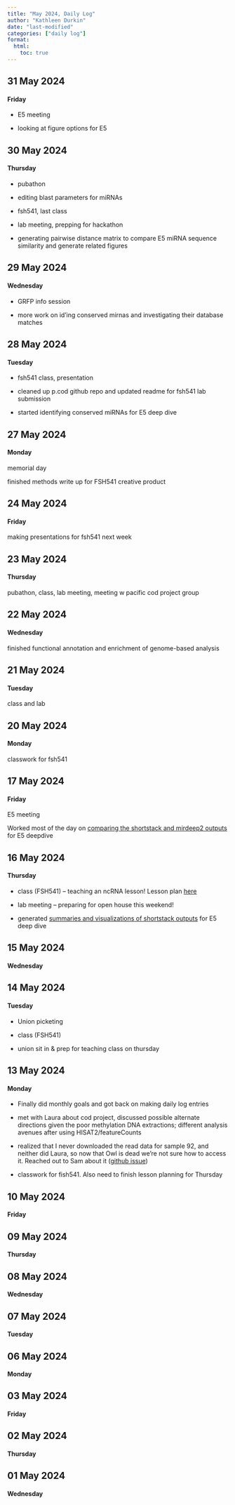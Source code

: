 ```yaml
---
title: "May 2024, Daily Log"
author: "Kathleen Durkin"
date: "last-modified"
categories: ["daily log"]
format:
  html:
    toc: true
---
```


## 31 May 2024

#### **Friday**

-   E5 meeting

-   looking at figure options for E5

## **30 May 2024**

#### **Thursday**

-   pubathon

-   editing blast parameters for miRNAs

-   fsh541, last class

-   lab meeting, prepping for hackathon

-   generating pairwise distance matrix to compare E5 miRNA sequence similarity and generate related figures

## **29 May 2024**

#### **Wednesday**

-   GRFP info session

-   more work on id'ing conserved mirnas and investigating their database matches

## **28 May 2024**

#### **Tuesday**

-   fsh541 class, presentation

-   cleaned up p.cod github repo and updated readme for fsh541 lab submission

-   started identifying conserved miRNAs for E5 deep dive

## **27 May 2024**

#### **Monday**

memorial day

finished methods write up for FSH541 creative product

## **24 May 2024**

#### **Friday**

making presentations for fsh541 next week

## **23 May 2024**

#### **Thursday**

pubathon, class, lab meeting, meeting w pacific cod project group

## **22 May 2024**

#### **Wednesday**

finished functional annotation and enrichment of genome-based analysis

## **21 May 2024**

#### **Tuesday**

class and lab

## **20 May 2024**

#### **Monday**

classwork for fsh541

## **17 May 2024**

#### **Friday**

E5 meeting

Worked most of the day on [comparing the shortstack and mirdeep2 outputs](../../projects/E5_coral/2024_05_17_shortstack_mirdeep2_comparisons.qmd) for E5 deepdive

## **16 May 2024**

#### **Thursday**

-   class (FSH541) -- teaching an ncRNA lesson! Lesson plan [here](https://docs.google.com/document/d/1Px9CNOBD8hfKftuug1kMhxLychdUmH-6ouWlX5XUgh0/edit)

-   lab meeting -- preparing for open house this weekend!

-   generated [summaries and visualizations of shortstack outputs](../../projects/E5_coral/2024_05_16_shortstack_visualizations.qmd) for E5 deep dive

## **15 May 2024**

#### **Wednesday**

## **14 May 2024**

#### **Tuesday**

-   Union picketing

-   class (FSH541)

-   union sit in & prep for teaching class on thursday

## **13 May 2024**

#### **Monday**

-   Finally did monthly goals and got back on making daily log entries

-   met with Laura about cod project, discussed possible alternate directions given the poor methylation DNA extractions; different analysis avenues after using HISAT2/featureCounts

-   realized that I never downloaded the read data for sample 92, and neither did Laura, so now that Owl is dead we're not sure how to access it. Reached out to Sam about it ([github issue](https://github.com/RobertsLab/resources/issues/1853))

-   classwork for fish541. Also need to finish lesson planning for Thursday

## **10 May 2024**

#### **Friday**

## **09 May 2024**

#### **Thursday**

## **08 May 2024**

#### **Wednesday**

## **07 May 2024**

#### **Tuesday**

## **06 May 2024**

#### **Monday**

## **03 May 2024**

#### **Friday**

## **02 May 2024**

#### **Thursday**

## **01 May 2024**

#### **Wednesday**
